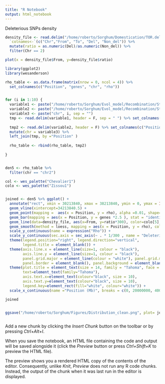 ```yaml
---
title: "R Notebook"
output: html_notebook
---
```


Deleterious SNPs density

```r

density_file <- read.delim("/home/roberto/Sorghum/Domestication/TOR.deldensity", header = F, stringsAsFactors = F)%>%
  `colnames<-`(c("Chr","From", "To", "Del", "Non_del")) %>%
  mutate(ratio = as.numeric(Del)/as.numeric(Non_del)) %>%
  filter(Chr == 2)

plot(x = density_file$From, y=density_file$ratio)


```

```r

library(ggplot2)
library(wesanderson)

rho_table <- as.data.frame(matrix(nrow = 0, ncol = 4)) %>%
  set_colnames(c("Position", "genes", "chr", "rho"))


for (i in 1:10) {
  variable1 <- paste("/home/roberto/Sorghum/Evol_model/Recombination/Step3_output/graph_with_gene_density/rho", i, sep = "")
  variable2 <- paste("/home/roberto/Sorghum/Evol_model/Recombination/Step3_output/graph_with_gene_density/chr", i, sep = "")
  variable3 <- paste("chr", i, sep = "")
  tmp <- read.delim(variable1, header = F, sep = " ") %>% set_colnames(c("Position", "rho"))
  
  tmp2 <- read.delim(variable2, header = F) %>% set_colnames(c("Position", "genes")) %>%
  mutate(chr = variable3) %>%
  left_join(tmp, by ="Position" )
  
  rho_table <- rbind(rho_table, tmp2)
  
}


den5 <- rho_table %>%
  filter(chr == "chr2")

col <- wes_palette("Chevalier1")
colo <- wes_palette("Zissou1")


joined <- den5 %>% ggplot() + 
  annotate("rect", xmin = 30213840, xmax = 38213840, ymin = 0, ymax = Inf, alpha = .15) +
  geom_vline(xintercept=34213840.5) +
  geom_point(mapping =  aes(x = Position, y = rho), alpha =0.01, shape=19, color=col[1]) +
  geom_bar(mapping = aes(x = Position, y = genes *2.5 ), stat = "identity", alpha =0.5, fill=col[2]) +
  geom_line(data=density_file, aes(x=From, y=ratio*300), color=colo[5], size=1, alpha=0.8) +
  geom_smooth(method = loess, mapping = aes(x = Position, y = rho), color= col[1], fill=col[3] ) +
  scale_y_continuous(name = expression("Rho")) +
  scale_y_continuous(sec.axis = sec_axis(~ . * 1/300 , name = "Deleterious/NonDeleterious"))+
  theme(legend.position="right", legend.direction="vertical",
        legend.title = element_blank()) +
  theme(axis.line.x = element_line(size=1, colour = "black"),
        axis.line.y = element_line(size=1, colour = "black"),
        panel.grid.major = element_line(colour = "white"), panel.grid.minor = element_blank(),
        panel.border = element_blank(), panel.background = element_blank()) +
  theme(plot.title = element_text(size = 14, family = "Tahoma", face = "bold"),
        text=element_text(family="Tahoma"),
        axis.text.x=element_text(colour="black", size = 10),
        axis.text.y=element_text(colour="black", size = 10),
        legend.key=element_rect(fill="white", colour="white")) +
  scale_x_continuous(name ="Position (Mb)", breaks = c(0, 20000000, 40000000, 60000000, 80000000), labels = c("0","20", "40", "60", "80"))

joined



```



```r

ggsave("/home/roberto/Sorghum/Figures/Distribution_clean.png", plot= joined, device = "png", scale = 1, width = 9, height = 4, units = c("in"),dpi = 450, limitsize = TRUE)



```


Add a new chunk by clicking the *Insert Chunk* button on the toolbar or by pressing *Ctrl+Alt+I*.

When you save the notebook, an HTML file containing the code and output will be saved alongside it (click the *Preview* button or press *Ctrl+Shift+K* to preview the HTML file).

The preview shows you a rendered HTML copy of the contents of the editor. Consequently, unlike *Knit*, *Preview* does not run any R code chunks. Instead, the output of the chunk when it was last run in the editor is displayed.
